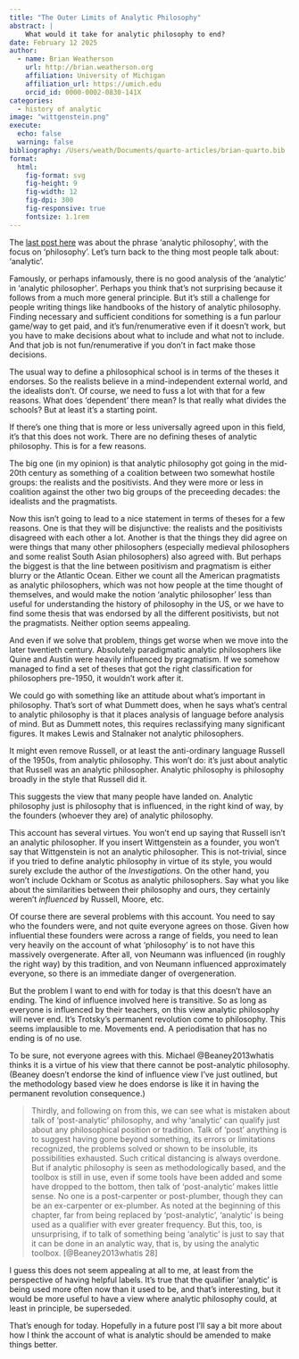 ```yaml
---
title: "The Outer Limits of Analytic Philosophy"
abstract: |
    What would it take for analytic philosophy to end?
date: February 12 2025
author:
  - name: Brian Weatherson 
    url: http://brian.weatherson.org
    affiliation: University of Michigan
    affiliation_url: https://umich.edu
    orcid_id: 0000-0002-0830-141X
categories:
  - history of analytic
image: "wittgenstein.png"
execute:
  echo: false
  warning: false
bibliography: /Users/weath/Documents/quarto-articles/brian-quarto.bib
format:
  html:
    fig-format: svg
    fig-height: 9
    fig-width: 12
    fig-dpi: 300
    fig-responsive: true
    fontsize: 1.1rem
---
```


The [last post here](https://brian.weatherson.org/quarto/blog/discursive-history/who-is-an-analytic-philosopher.html) was about the phrase 'analytic philosophy', with the focus on 'philosophy'. Let's turn back to the thing most people talk about: 'analytic'.

Famously, or perhaps infamously, there is no good analysis of the 'analytic' in 'analytic philosopher'. Perhaps you think that's not surprising because it follows from a much more general principle. But it's still a challenge for people writing things like handbooks of the history of analytic philosophy. Finding necessary and sufficient conditions for something is a fun parlour game/way to get paid, and it's fun/renumerative even if it doesn't work, but you have to make decisions about what to include and what not to include. And that job is not fun/renumerative if you don't in fact make those decisions.

The usual way to define a philosophical school is in terms of the theses it endorses. So the realists believe in a mind-independent external world, and the idealists don't. Of course, we need to fuss a lot with that for a few reasons. What does 'dependent' there mean? Is that really what divides the schools? But at least it's a starting point.

If there's one thing that is more or less universally agreed upon in this field, it's that this does not work. There are no defining theses of analytic philosophy. This is for a few reasons.

The big one (in my opinion) is that analytic philosophy got going in the mid-20th century as something of a coalition between two somewhat hostile groups: the realists and the positivists. And they were more or less in coalition against the other two big groups of the preceeding decades: the idealists and the pragmatists. 

Now this isn't going to lead to a nice statement in terms of theses for a few reasons. One is that they will be disjunctive: the realists and the positivists disagreed with each other a lot. Another is that the things they did agree on were things that many other philosophers (especially medieval philosophers and some realist South Asian philosophers) also agreed with. But perhaps the biggest is that the line between positivism and pragmatism is either blurry or the Atlantic Ocean. Either we count all the American pragmatists as analytic philosophers, which was not how people at the time thought of themselves, and would make the notion 'analytic philosopher' less than useful for understanding the history of philosophy in the US, or we have to find some thesis that was endorsed by all the different positivists, but not the pragmatists. Neither option seems appealing.

And even if we solve that problem, things get worse when we move into the later twentieth century. Absolutely paradigmatic analytic philosophers like Quine and Austin were heavily influenced by pragmatism. If we somehow managed to find a set of theses that got the right classification for philosophers pre-1950, it wouldn't work after it.

We could go with something like an attitude about what's important in philosophy. That's sort of what Dummett does, when he says what's central to analytic philosophy is that it places analysis of language before analysis of mind. But as Dummett notes, this requires reclassifying many significant figures. It makes Lewis and Stalnaker not analytic philosophers. 

It might even remove Russell, or at least the anti-ordinary language Russell of the 1950s, from analytic philosophy. This won't do: it's just about analytic that Russell was an analytic philosopher. Analytic philosophy is philosophy broadly in the style that Russell did it.

This suggests the view that many people have landed on. Analytic philosophy just is philosophy that is influenced, in the right kind of way, by the founders (whoever they are) of analytic philosophy.

This account has several virtues. You won't end up saying that Russell isn't an analytic philosopher. If you insert Wittgenstein as a founder, you won't say that Wittgenstein is not an analytic philosopher. This is not-trivial, since if you tried to define analytic philosophy in virtue of its style, you would surely exclude the author of the _Investigations_. On the other hand, you won't include Ockham or Scotus as analytic philosophers. Say what you like about the similarities between their philosophy and ours, they certainly weren't *influenced* by Russell, Moore, etc.

Of course there are several problems with this account. You need to say who the founders were, and not quite everyone agrees on those. Given how influential these founders were across a range of fields, you need to lean very heavily on the account of what 'philosophy' is to not have this massively overgenerate. After all, von Neumann was influenced (in roughly the right way) by this tradition, and von Neumann influenced approximately everyone, so there is an immediate danger of overgeneration.

But the problem I want to end with for today is that this doesn't have an ending. The kind of influence involved here is transitive. So as long as everyone is influenced by their teachers, on this view analytic philosophy will never end. It's Trotsky's permanent revolution come to philosophy. This seems implausible to me. Movements end. A periodisation that has no ending is of no use.

To be sure, not everyone agrees with this. Michael @Beaney2013whatis thinks it is a virtue of his view that there cannot be post-analytic philosophy. (Beaney doesn't endorse the kind of influence view I've just outlined, but the methodology based view he does endorse is like it in having the permanent revolution consequence.)

> Thirdly, and following on from this, we can see what is mistaken about talk of ‘post-analytic’ philosophy, and why ‘analytic’ can qualify just about any philosophical position or tradition. Talk of ‘post’ anything is to suggest having gone beyond something, its errors or limitations recognized, the problems solved or shown to be insoluble, its possibilities exhausted. Such critical distancing is always overdone. But if analytic philosophy is seen as methodologically based, and the toolbox is still in use, even if some tools have been added and some have dropped to the bottom, then talk of ‘post-analytic’ makes little sense. No one is a post-carpenter or post-plumber, though they can be an ex-carpenter or ex-plumber. As noted at the beginning of this chapter, far from being replaced by ‘post-analytic’, ‘analytic’ is being used as a qualifier with ever greater frequency. But this, too, is unsurprising, if to talk of something being ‘analytic’ is just to say that it can be done in an analytic way, that is, by using the analytic toolbox. [@Beaney2013whatis 28]

I guess this does not seem appealing at all to me, at least from the perspective of having helpful labels. It's true that the qualifier 'analytic' is being used more often now than it used to be, and that's interesting, but it would be more useful to have a view where analytic philosophy could, at least in principle, be superseded.

That's enough for today. Hopefully in a future post I'll say a bit more about how I think the account of what is analytic should be amended to make things better.